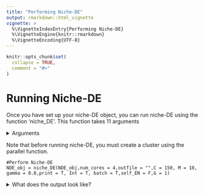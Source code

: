 ```yaml
---
title: "Performing Niche-DE"
output: rmarkdown::html_vignette
vignette: >
  %\VignetteIndexEntry{Performing Niche-DE}
  %\VignetteEngine{knitr::rmarkdown}
  %\VignetteEncoding{UTF-8}
---
```


```r
knitr::opts_chunk$set(
  collapse = TRUE,
  comment = "#>"
)
```
# Running Niche-DE
Once you have set up your niche-DE object, you can run niche-DE using the function 'niche_DE'. This function takes 11 arguments

<details>
  <summary>Arguments</summary>
  

+ object: A niche-DE object
+ num_cores: The number of cores to use when performing parallelization
+ outfile: The file path to the txt on which workers will write status reports on
+ C: The minimum total expression of a gene across observations needed for the niche-DE model to run. The default value is 150.
+ M: Minimum number of spots containing the index cell type with the niche cell type in its effective niche for (index,niche) niche patterns to be investigated. The default value is 10
+ Gamma: Percentile a gene needs to be with respect to expression in the index cell type in order for the model to investigate niche patterns for that gene in the index cell. The default value is 0.8 (80th percentile)
+ print: Should the progress of niche-DE be tracked? If True, progress updates will be tracked in the outfile of the cluster. Default is True.
+ Int: Logical for if data is count data. If True, a negative binomial regression is performed. Otherwise linear regression with a gene specific variance is applied. Default is True.
+ Batch: Logical if an indicator should be included for each batch in the regression. Default is True. 
+ self_EN: Logical if niche interactions between the same cell types should be considered. Default is False.
+ G: Number of gigabytes each core should hold. If the counts matrix is bigger than G gigabytes, it is split into multiple chunks such that the size of each chunk is less than G gigabytes.
</details>


Note that before running niche-DE, you must create a cluster using the parallel function.
```
#Perform Niche-DE
NDE_obj = niche_DE(NDE_obj,num_cores = 4,outfile = "",C = 150, M = 10, gamma = 0.8,print = T, Int = T, batch = T,self_EN = F,G = 1)
```

<details>
  <summary>What does the output look like?</summary>
  
 After running niche-DE, the 'niche-DE' slot in your niche-DE object will be populated. It will be a list with length equal to the length of sigma. Each item of that list will have an entry corresponding to each gene. Each entry is a list with 4 items. For a given gene k.
 
+ T-stat: A matrix of dimension #cell types by #cell types. Index (i,j) represents the T_statistic corresponding to the hypothesis test of testing whether gene k is an (index cell type i, niche cell type j) niche gene. 
+ Beta: A matrix of dimension #cell types by #cell types. Index (i,j) represents the beta coefficient corresponding to the niche effect of niche cell type j on index cell type i for gene 
+ nulls: Which coefficients are null (no niche-DE effect computed) for gene k.
+ var-cov: A matrix of dimension (#non nulls) by (#non nulls) . The matrix gives the variance covariance matrix of the beta coefficients of the niche-DE model for gene k.To save memory, this matrix is upper triangular. 
+ log-lik: The log-likelihood of the niche-DE model for gene k.
  
Note that each item in the niche-DE list is named based on an element of sigma and the T-stat,beta,var-cov,log-lik items for that list are based on an effective niche calculated using a kernel bandwidth equal to that element of sigma. Additionally, the following two slots in your niche-DE object will be populated

  
+ Niche-DE-pval-pos: Pvalues for testing if a gene is an (index,niche)+ niche gene. This is a list with length equal to the length of sigma. Each sublist contains 3 items.
  + gene-level: A list of gene level pvalues. It is a vector with length equal to the number of genes.
  + cell-type-level: A matrix of dimension #genes by #cell types which gives cell type level pvalues.Index (i,j) gives a pvalue corresponding to whether gene i is a niche gene for index cell type j. 
  + interaction-level: An array of dimension #cell types by #cell types by #genes which gives interaction level pvalues. Index (i,j,k) gives a pvalue corresponding to whether gene k is an (index cell type i, niche cell type j)+ niche gene.

+ Niche-DE-pval-neg: Pvalues for testing if a gene is an (index,niche)- niche gene. This is a list with length equal to the length of sigma. Each sublist contains 3 items.
  + gene-level: A list of gene level pvalues. It is a vector with length equal to the number of genes.
  + cell-type-level: A matrix of dimension #genes by #cell types which gives cell type level pvalues.Index (i,j) gives a pvalue corresponding to whether gene i is a niche gene for index cell type j. 
  + interaction-level: An array of dimension #cell types by #cell types by #genes which gives interaction level pvalues. Index (i,j,k) gives a pvalue corresponding to whether gene k is an (index cell type i, niche cell type j)- niche gene.
 

 </details>
